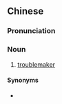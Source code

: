 {{also|调皮鬼}}
==Chinese==
{{zh-forms|s=调皮鬼|type=21}}

===Pronunciation===
{{zh-pron
|m=tiáopíguǐ
|c=tiu4-3 pei4 gwai2
|cat=n
}}

===Noun===
{{zh-noun}}

# [[troublemaker]]

====Synonyms====
* {{zh-l|搗蛋鬼}}